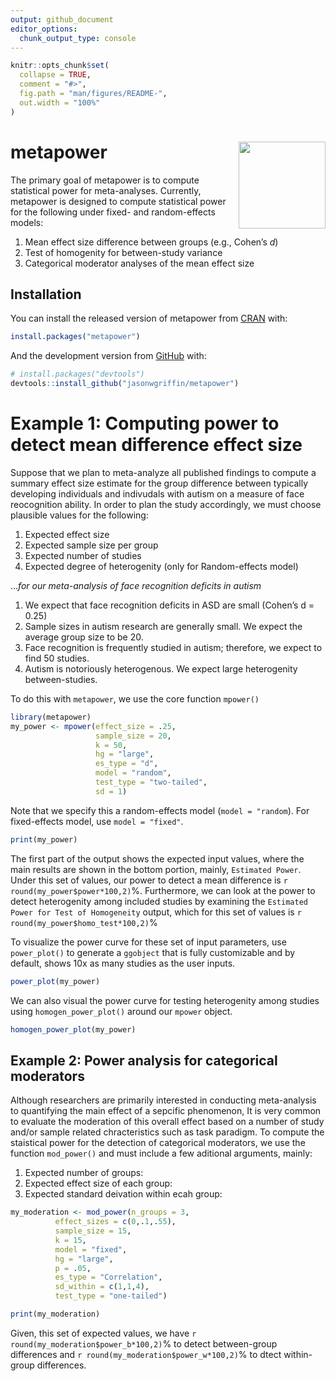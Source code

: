 ```yaml
---
output: github_document
editor_options: 
  chunk_output_type: console
---
```


<!-- README.md is generated from README.Rmd. Please edit that file -->

```r
knitr::opts_chunk$set(
  collapse = TRUE,
  comment = "#>",
  fig.path = "man/figures/README-",
  out.width = "100%"
)
```

# metapower <img src = 'man/figures/logo.png' align = "right" height = "139" />

<!-- badges: start -->
<!-- badges: end -->

The primary goal of metapower is to compute statistical power for meta-analyses. Currently, metapower is designed to compute statistical power for the following under fixed- and random-effects models:

1. Mean effect size difference between groups (e.g., Cohen's *d*)
2. Test of homogenity for between-study variance
3. Categorical moderator analyses of the mean effect size

## Installation

You can install the released version of metapower from [CRAN](https://CRAN.R-project.org) with:

``` r
install.packages("metapower")
```

And the development version from [GitHub](https://github.com/) with:

``` r
# install.packages("devtools")
devtools::install_github("jasonwgriffin/metapower")
```

# Example 1: Computing power to detect mean difference effect size

Suppose that we plan to meta-analyze all published findings to compute a summary effect size estimate for the group difference between typically developing individuals and indivudals with autism on a measure of face reocognition ability. In order to plan the study accordingly, we must choose plausible values for the following:

1. Expected effect size
2. Expected sample size per group
3. Expected number of studies
4. Expected degree of heterogenity (only for Random-effects model)

...*for our meta-analysis of face recognition deficits in autism*

1. We expect that face recognition deficits in ASD are small (Cohen's d = 0.25)
2. Sample sizes in autism research are generally small. We expect the average group size to be 20.
3. Face recognition is frequently studied in autism; therefore, we expect to find 50 studies.
4. Autism is notoriously heterogenous. We expect large heterogenity between-studies.

To do this with `metapower`, we use the core function `mpower()`

```r
library(metapower)
my_power <- mpower(effect_size = .25, 
                   sample_size = 20, 
                   k = 50, 
                   hg = "large", 
                   es_type = "d",
                   model = "random", 
                   test_type = "two-tailed",
                   sd = 1)
```

Note that we specify this a random-effects model (`model = "random`). 
For fixed-effects model, use `model = "fixed"`.

```r
print(my_power)
```

The first part of the output shows the expected input values, where the main results are shown in the bottom portion, mainly, `Estimated Power`. Under this set of values, our power to detect a mean difference is `r round(my_power$power*100,2)`%. Furthermore, we can look at the power to detect heterogenity among included studies by examining the `Estimated Power for Test of Homogeneity` output, which for this set of values is `r round(my_power$homo_test*100,2)`%



To visualize the power curve for these set of input parameters, use `power_plot()` to generate a `ggobject` that is fully customizable and by default, shows 10x as many studies as the user inputs.

```r
power_plot(my_power)
```

We can also visual the power curve for testing heterogenity among studies using `homogen_power_plot()` around our `mpower` object.

```r
homogen_power_plot(my_power)
```

## Example 2: Power analysis for categorical moderators

Although researchers are primarily interested in conducting meta-analysis to quantifying the main effect of a sepcific phenomenon, It is very common to evaluate the moderation of this overall effect based on a number of study and/or sample related chracteristics such as task paradigm. To compute the staistical power for the detection of categorical moderators, we use the function `mod_power()` and must include a few aditional arguments, mainly:

1. Expected number of groups:
2. Expected effect size of each group:
3. Expected standard deivation within ecah group:

```r
my_moderation <- mod_power(n_groups = 3, 
          effect_sizes = c(0,.1,.55), 
          sample_size = 15, 
          k = 15,
          model = "fixed", 
          hg = "large",
          p = .05, 
          es_type = "Correlation",
          sd_within = c(1,1,4), 
          test_type = "one-tailed")

```

```r
print(my_moderation)
```

Given, this set of expected values, we have `r round(my_moderation$power_b*100,2)`% to detect between-group differences and `r round(my_moderation$power_w*100,2)`% to dtect within-group differences.




